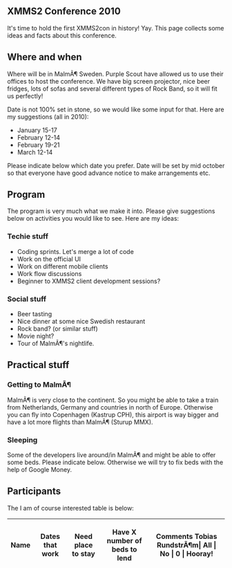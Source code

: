 == XMMS2 Conference 2010 ==
It's time to hold the first XMMS2con in history! Yay. This page collects some ideas and facts about this conference.

== Where and when ==
Where will be in MalmÃ¶ Sweden. Purple Scout have allowed us to use their offices to host the conference. We have big screen projector, nice beer fridges, lots of sofas and several different types of Rock Band, so it will fit us perfectly!

Date is not 100% set in stone, so we would like some input for that. Here are my suggestions (all in 2010):

* January 15-17
* February 12-14
* February 19-21
* March 12-14

Please indicate below which date you prefer. Date will be set by mid october so that everyone have good advance notice to make arrangements etc.

== Program ==
The program is very much what we make it into. Please give suggestions below on activities you would like to see. Here are my ideas:

=== Techie stuff ===
* Coding sprints. Let's merge a lot of code
* Work on the official UI
* Work on different mobile clients
* Work flow discussions
* Beginner to XMMS2 client development sessions?

=== Social stuff ===
* Beer tasting
* Nice dinner at some nice Swedish restaurant
* Rock band? (or similar stuff)
* Movie night?
* Tour of MalmÃ¶'s nightlife.

== Practical stuff ==

=== Getting to MalmÃ¶ ===
MalmÃ¶ is very close to the continent. So you might be able to take a train from Netherlands, Germany and countries in north of Europe. Otherwise you can fly into Copenhagen (Kastrup CPH), this airport is way bigger and have a lot more flights than MalmÃ¶ (Sturup MMX).

=== Sleeping ===
Some of the developers live around/in MalmÃ¶ and might be able to offer some beds. Please indicate below. Otherwise we will try to fix beds with the help of Google Money.

== Participants ==

The I am of course interested table is below:

{| class="wikitable"
! Name || Dates that work || Need place to stay || Have X number of beds to lend || Comments
Tobias RundstrÃ¶m| All | No | 0 | Hooray!
|}